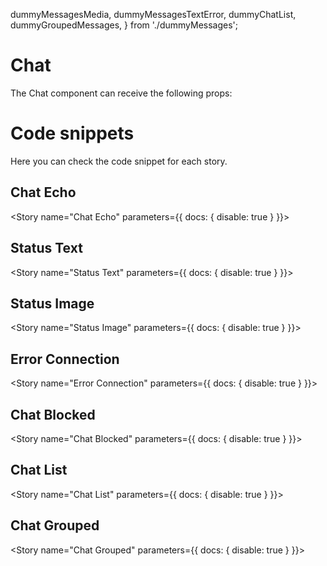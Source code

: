   dummyMessagesMedia,
  dummyMessagesTextError,
  dummyChatList,
  dummyGroupedMessages,
} from './dummyMessages';

<Meta title="Chat" component={Chat} />

# Chat

The Chat component can receive the following props:

<Props of={Chat} />

# Code snippets

Here you can check the code snippet for each story.

## Chat Echo

<Story name="Chat Echo" parameters={{ docs: { disable: true } }}>
  <ChatStory isMaximizedOnly />
</Story>

<Source id="chat--chat-echo" />

## Status Text

<Story name="Status Text" parameters={{ docs: { disable: true } }}>
  <ChatStory isMaximizedOnly initialMessages={dummyMessagesTextError} />
</Story>

<Source id="chat--status-text" />

## Status Image

<Story name="Status Image" parameters={{ docs: { disable: true } }}>
  <ChatStory initialMessages={dummyMessagesMedia} isMaximizedOnly />
</Story>

<Source id="chat--status-image" />

## Error Connection

<Story name="Error Connection" parameters={{ docs: { disable: true } }}>
  <ChatStory isMaximizedOnly error="Erro de conexão. Tente mais tarde!" />
</Story>

<Source id="chat--error-connection" />

## Chat Blocked

<Story name="Chat Blocked" parameters={{ docs: { disable: true } }}>
  <ChatStory
    isMaximizedOnly
    isBlocked
    blockedMessage="Já se passaram 24h desde a última mensagem enviada pelo cliente,
            por isso não é possível enviar nova mensagem por esse canal de comunicação, por favor,
            entre em contato com o cliente por outro meio."
  />
</Story>

<Source id="chat--chat-blocked" />

## Chat List

<Story name="Chat List" parameters={{ docs: { disable: true } }}>
  <ChatStory
    isMaximizedOnly
    initialMessages={dummyMessagesTextError}
    initialChatList={dummyChatList}
  />
</Story>

<Source id="chat--chat-list" />

## Chat Grouped

<Story name="Chat Grouped" parameters={{ docs: { disable: true } }}>
  <ChatStory
    isMaximizedOnly
    initialMessages={dummyGroupedMessages}
  />
</Story>

<Source id="chat--chat-list" />
